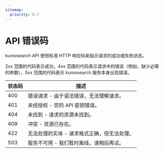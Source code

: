 ```yaml
---
sitemap:
  priority: 0.7
---
```


# API 错误码

kumosearch API 使用标准 HTTP 响应码来指示请求的成功或失败状态。

2xx 范围的代码表示成功，4xx 范围的代码表示请求中的错误（例如，缺少必需的参数），5xx 范围的代码表示 kumosearch 服务本身出现错误。

| 状态码   | 描述                      |
|------|-------------------------|
| 400	 | 错误请求 - 由于语法错误，无法理解请求。   |
| 401	 | 未经授权 - 您的 API 密钥错误。     |
| 404	 | 未找到 - 请求的资源未找到。         |
| 409	 | 冲突 - 资源已存在。           |
| 422	 | 无法处理的实体 - 请求格式正确，但无法处理。 |
| 503	 | 服务不可用 - 我们暂时离线，请稍后再试。   |
